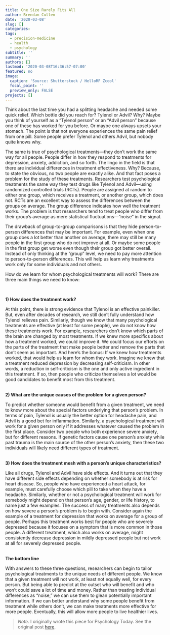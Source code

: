 ```yaml
---
title: One Size Rarely Fits All
author: Brendan Cullen
date: '2020-03-08'
slug: []
categories:
tags:
  - precision-medicine
  - health
  - psychology
subtitle: ''
summary: ''
authors: []
lastmod: '2020-03-08T16:36:57-07:00'
featured: no
image:
  caption: 'Source: Shutterstock / HelloRF Zcool'
  focal_point: ''
  preview_only: FALSE
projects: []
---
```


Think about the last time you had a splitting headache and needed some quick relief. Which bottle did you reach for? Tylenol or Advil? Why? Maybe you think of yourself as a “Tylenol person” or an “Advil person” because one of these has worked for you before. Or maybe one always upsets your stomach. The point is that not everyone experiences the same pain relief from one pill. Some people prefer Tylenol and others Advil, but nobody quite knows why.

The same is true of psychological treatments—they don’t work the same way for all people. People differ in how they respond to treatments for depression, anxiety, addiction, and so forth. The lingo in the field is that there are individual differences in treatment effectiveness. Why? Because, to state the obvious, no two people are exactly alike. And that fact poses a problem for the study of these treatments. Researchers test psychological treatments the same way they test drugs like Tylenol and Advil—using randomized controlled trials (RCTs). People are assigned at random to either one group, which receives a treatment, or another group, which does not. RCTs are an excellent way to assess the differences between the groups on average. The group difference indicates how well the treatment works. The problem is that researchers tend to treat people who differ from their group’s average as mere statistical fluctuations—“noise” in the signal.

The drawback of group-to-group comparisons is that they hide person-to-person differences that may be important. For example, even when one group does a lot better than another on average, there may still be many people in the first group who do not improve at all. Or maybe some people in the first group get worse even though their group got better overall. Instead of only thinking at the “group” level, we need to pay more attention to person-to-person differences. This will help us learn why treatments work only for some individuals and not others.

How do we learn for whom psychological treatments will work? There are three main things we need to know:

<br>

**1) How does the treatment work?**

At this point, there is strong evidence that Tylenol is an effective painkiller. But, even after decades of research, we still don’t fully understand how Tylenol relieves pain. Similarly, though we know that many psychological treatments are effective (at least for some people), we do not know how these treatments work. For example, researchers don’t know which parts of the brain are changed by most treatments. If we knew more specifics about how a treatment worked, we could improve it. We could focus our efforts on the parts of the treatment that make people better and remove the parts that don’t seem as important. And here’s the bonus: If we knew how treatments worked, that would help us learn for whom they work. Imagine we knew that a treatment reduced depression by decreasing self-criticism. In other words, a reduction in self-criticism is the one and only active ingredient in this treatment. If so, then people who criticize themselves a lot would be good candidates to benefit most from this treatment.

<br>
**2) What are the unique causes of the problem for a given person?**

To predict whether someone would benefit from a given treatment, we need to know more about the special factors underlying that person’s problem. In terms of pain, Tylenol is usually the better option for headache pain, and Advil is a good bet for inflammation. Similarly, a psychological treatment will work for a given person only if it addresses whatever caused the problem in the first place. Consider two people who both experience severe anxiety, but for different reasons. If genetic factors cause one person’s anxiety while past trauma is the main source of the other person’s anxiety, then these two individuals will likely need different types of treatment.

<br>
**3) How does the treatment mesh with a person’s unique characteristics?**

Like all drugs, Tylenol and Advil have side effects. And it turns out that they have different side effects depending on whether somebody is at risk for heart disease. So, people who have experienced a heart attack, for example, must carefully choose which pill to take when they have a headache. Similarly, whether or not a psychological treatment will work for somebody might depend on that person’s age, gender, or life history, to name just a few examples. The success of many treatments also depends on how severe a person’s problem is to begin with. Consider again the example of a treatment for depression that works on average for a group of people. Perhaps this treatment works best for people who are severely depressed because it focuses on a symptom that is more common in those people. A different treatment, which also works on average, might consistently decrease depression in mildly depressed people but not work at all for severely depressed people.

<br>
**The bottom line**

With answers to these three questions, researchers can begin to tailor psychological treatments to the unique needs of different people. We know that a given treatment will not work, at least not equally well, for every person. But being able to predict at the outset who will benefit and who won’t could save a lot of time and money. Rather than treating individual differences as “noise,” we can use them to glean potentially important information. If we can better understand why some people benefit from treatment while others don’t, we can make treatments more effective for more people. Eventually, this will allow more people to live healthier lives.

>*Note*. I originally wrote this piece for Psychology Today. See the original post [here](https://www.psychologytoday.com/us/blog/the-motivated-brain/201712/one-size-rarely-fits-all){target="_blank"}.